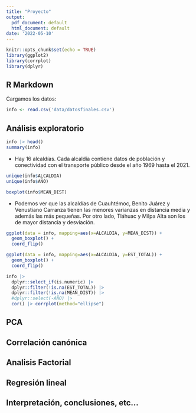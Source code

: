 ---
title: "Proyecto"
output:
  pdf_document: default
  html_document: default
date: '2022-05-10'
---

```{r setup, include=FALSE}
knitr::opts_chunk$set(echo = TRUE)
library(ggplot2)
library(corrplot)
library(dplyr)
```

## R Markdown

Cargamos los datos:

```{r}
info <- read.csv('data/datosfinales.csv')
```


## Análisis exploratorio

```{R}
info |> head()
summary(info)
```

* Hay 16 alcaldías. Cada alcaldía contiene datos de población y conectividad con el transporte público desde el año 1969 hasta el 2021.

```{R}
unique(info$ALCALDIA)
unique(info$AÑO)
```

```{R}
boxplot(info$MEAN_DIST)
```

* Podemos ver que las alcaldías de Cuauhtémoc, Benito Juárez y Venustiano Carranza tienen las menores varianzas en distancia media y además las más pequeñas. Por otro lado, Tláhuac y Milpa Alta son los de mayor distancia y desviación.
```{R}
ggplot(data = info, mapping=aes(x=ALCALDIA, y=MEAN_DIST)) +
  geom_boxplot() + 
  coord_flip()
```

```{R}
ggplot(data = info, mapping=aes(x=ALCALDIA, y=EST_TOTAL)) +
  geom_boxplot() + 
  coord_flip()
```

```{R}
info |>
  dplyr::select_if(is.numeric) |>
  dplyr::filter(!is.na(EST_TOTAL)) |>
  dplyr::filter(!is.na(MEAN_DIST)) |>
  #dplyr::select(-AÑO) |>
  cor() |> corrplot(method="ellipse")
```


## PCA

## Correlación canónica

## Analisis Factorial

## Regresión lineal

## Interpretación, conclusiones, etc...

